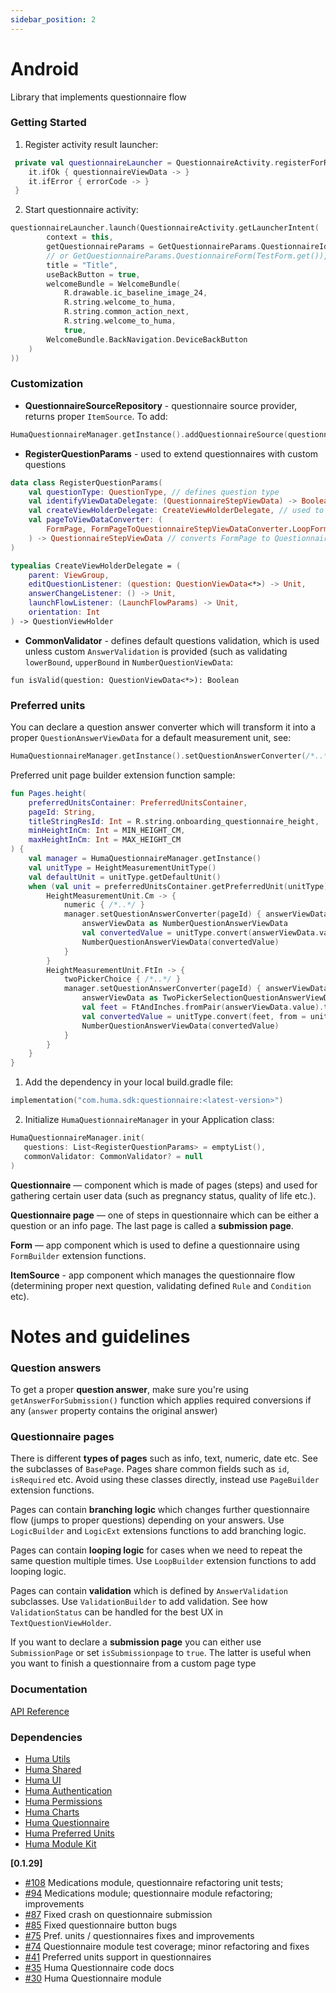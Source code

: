 ```yaml
---
sidebar_position: 2
---
```




# Android
Library that implements questionnaire flow

### Getting Started
<Tabs>
<TabItem value="example" label="Example" default>

1. Register activity result launcher:
```kotlin
 private val questionnaireLauncher = QuestionnaireActivity.registerForResult(this) { 
    it.ifOk { questionnaireViewData -> }
    it.ifError { errorCode -> }
 }
```
2. Start questionnaire activity:
```kotlin
questionnaireLauncher.launch(QuestionnaireActivity.getLauncherIntent(
        context = this,
        getQuestionnaireParams = GetQuestionnaireParams.QuestionnaireId("id"), // will use QuestionnaireSourceRepository
        // or GetQuestionnaireParams.QuestionnaireForm(TestForm.get()),
        title = "Title",
        useBackButton = true,
        welcomeBundle = WelcomeBundle(
            R.drawable.ic_baseline_image_24,
            R.string.welcome_to_huma,
            R.string.common_action_next,
            R.string.welcome_to_huma,
            true,
        WelcomeBundle.BackNavigation.DeviceBackButton
    )
))
```

### Customization

* **QuestionnaireSourceRepository** - questionnaire source provider, returns proper `ItemSource`. To add:
```kotlin
HumaQuestionnaireManager.getInstance().addQuestionnaireSource(questionnaireId: String, source: ItemSource)
```
* **RegisterQuestionParams** - used to extend questionnaires with custom questions
```kotlin
data class RegisterQuestionParams(
    val questionType: QuestionType, // defines question type
    val identifyViewDataDelegate: (QuestionnaireStepViewData) -> Boolean, // determines whether view data belongs is of this question type
    val createViewHolderDelegate: CreateViewHolderDelegate, // used to create a view holder
    val pageToViewDataConverter: (
        FormPage, FormPageToQuestionnaireStepViewDataConverter.LoopFormData?
    ) -> QuestionnaireStepViewData // converts FormPage to QuestionnaireStepViewData
)

typealias CreateViewHolderDelegate = (
    parent: ViewGroup,
    editQuestionListener: (question: QuestionViewData<*>) -> Unit,
    answerChangeListener: () -> Unit,
    launchFlowListener: (LaunchFlowParams) -> Unit,
    orientation: Int
) -> QuestionViewHolder
```
* **CommonValidator** - defines default questions validation, which is used unless custom `AnswerValidation` is provided (such as validating `lowerBound`, `upperBound` in `NumberQuestionViewData`: 

`fun isValid(question: QuestionViewData<*>): Boolean`

### Preferred units

You can declare a question answer converter which will transform it into a proper `QuestionAnswerViewData` for a default measurement unit, see:  
```kotlin
HumaQuestionnaireManager.getInstance().setQuestionAnswerConverter(/*..*/)`
```

Preferred unit page builder extension function sample:

```kotlin
fun Pages.height(
    preferredUnitsContainer: PreferredUnitsContainer,
    pageId: String,
    titleStringResId: Int = R.string.onboarding_questionnaire_height,
    minHeightInCm: Int = MIN_HEIGHT_CM,
    maxHeightInCm: Int = MAX_HEIGHT_CM
) {
    val manager = HumaQuestionnaireManager.getInstance()
    val unitType = HeightMeasurementUnitType()
    val defaultUnit = unitType.getDefaultUnit()
    when (val unit = preferredUnitsContainer.getPreferredUnit(unitType)) {
        HeightMeasurementUnit.Cm -> {
            numeric { /*..*/ }
            manager.setQuestionAnswerConverter(pageId) { answerViewData ->
                answerViewData as NumberQuestionAnswerViewData
                val convertedValue = unitType.convert(answerViewData.value, from = unit, to = defaultUnit)
                NumberQuestionAnswerViewData(convertedValue)
            }
        }
        HeightMeasurementUnit.FtIn -> {
            twoPickerChoice { /*..*/ }
            manager.setQuestionAnswerConverter(pageId) { answerViewData ->
                answerViewData as TwoPickerSelectionQuestionAnswerViewData
                val feet = FtAndInches.fromPair(answerViewData.value).toFeet()
                val convertedValue = unitType.convert(feet, from = unit, to = defaultUnit)
                NumberQuestionAnswerViewData(convertedValue)
            }
        }
    }
}
```

</TabItem>
<TabItem value="installing" label="Installing">

1. Add the dependency in your local build.gradle file:
```kotlin
implementation("com.huma.sdk:questionnaire:<latest-version>")
```
2. Initialize `HumaQuestionnaireManager` in your Application class:
```kotlin
HumaQuestionnaireManager.init(
   questions: List<RegisterQuestionParams> = emptyList(),
   commonValidator: CommonValidator? = null
)
```

</TabItem>
<TabItem value="readme" label="Readme" default>

**Questionnaire** — component which is made of pages (steps) and used for gathering certain user data (such as pregnancy status, quality of life etc.). 

**Questionnaire page** — one of steps in questionnaire which can be either a question or an info page. The last page is called a **submission page**. 

**Form** — app component which is used to define a questionnaire using `FormBuilder` extension functions.

**ItemSource** - app component which manages the questionnaire flow (determining proper next question, validating defined `Rule` and `Condition` etc).

# Notes and guidelines

### Question answers

To get a proper **question answer**, make sure you're using `getAnswerForSubmission()` function which applies required conversions if any (`answer` property contains the original answer)

### Questionnaire pages

There is different **types of pages** such as info, text, numeric, date etc. See the subclasses of `BasePage`. Pages share common fields such as `id`, `isRequired` etc. Avoid using these classes directly, instead use `PageBuilder` extension functions.

Pages can contain **branching logic** which changes further questionnaire flow (jumps to proper questions) depending on your answers. Use `LogicBuilder` and `LogicExt` extensions functions to add branching logic. 

Pages can contain **looping logic** for cases when we need to repeat the same question multiple times. Use `LoopBuilder` extension functions to add looping logic.

Pages can contain **validation** which is defined by `AnswerValidation` subclasses. Use `ValidationBuilder` to add validation. See how `ValidationStatus` can be handled for the best UX in `TextQuestionViewHolder`.


If you want to declare a **submission page** you can either use `SubmissionPage` or set `isSubmissionpage` to `true`. The latter is useful when you want to finish a questionnaire from a custom page type

### Documentation
[API Reference](https://github.com/huma-engineering/huma-android-sdk/releases)

### Dependencies
- [Huma Utils](../Utilities/Android.mdx)
- [Huma Shared](../Shared%20Models/Android.mdx)
- [Huma UI](../UI/Android.mdx)
- [Huma Authentication](../Authentication/Android.mdx)
- [Huma Permissions](../Permissions/Android.mdx)
- [Huma Charts](../Charts/Android.mdx)
- [Huma Questionnaire](../Questionnaire/Android.mdx)
- [Huma Preferred Units](../Preferred%20Units/Android.mdx)
- [Huma Module Kit](../Module%20Kit/Android.mdx)

</TabItem>
<TabItem value="changelog" label="Changelog">

**[0.1.29]**

  - [#108](https://github.com/huma-engineering/huma-android-sdk/pull/108) Medications module, questionnaire refactoring unit tests;
  - [#94](https://github.com/huma-engineering/huma-android-sdk/pull/94) Medications module; questionnaire module refactoring; improvements
  - [#87](https://github.com/huma-engineering/huma-android-sdk/pull/87) Fixed crash on questionnaire submission
  - [#85](https://github.com/huma-engineering/huma-android-sdk/pull/85) Fixed questionnaire button bugs
  - [#75](https://github.com/huma-engineering/huma-android-sdk/pull/75) Pref. units / questionnaires fixes and improvements
  - [#74](https://github.com/huma-engineering/huma-android-sdk/pull/74) Questionnaire module test coverage; minor refactoring and fixes
  - [#41](https://github.com/huma-engineering/huma-android-sdk/pull/41) Preferred units support in questionnaires
  - [#35](https://github.com/huma-engineering/huma-android-sdk/pull/35) Huma Questionnaire code docs
  - [#30](https://github.com/huma-engineering/huma-android-sdk/pull/30) Huma Questionnaire module
  
</TabItem>
</Tabs>
